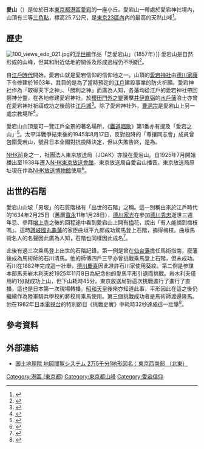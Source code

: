 {{Infobox mountain
| 名稱 = 愛宕山
| 照片 = Atago-yama Hill Tokyo.jpg
| 照片說明 = 愛宕山全景（中央的白色建築是[[NHK放送博物館|NHK放送博物館]]）
| 海拔 = 25.69公尺
| 位置 = {{日本}}[[東京都|東京都]][[港區_(東京都)|港區]][[愛宕_(東京都港區)|愛宕]]一丁目5番3號
| 山脈 = 孤立
| 相對高度 =
| 座標 = {{coord|35|39|53|N|139|44|55|E|display=inline,title}}
| 地形圖 =
| 類別 = 
| 年齡 =
| 最近噴發 = 
| 首次登頂 = 
| 最容易的攀登路線 =
| listing = 
| pushpin_map = Japan
| pushpin_map_caption = 
}}

'''愛{{Ruby|宕|-{zh-cn:dàng;zh-tw:ㄉㄤˋ}-}}山'''（{{jpn|j=愛宕山|hg=あたごやま}}）是位於日本[[東京都|東京都]][[港區_(東京都)|港區]][[愛宕_(東京都港區)|愛宕]]的一座小丘。愛宕山一帶處於愛宕神社境內，山頂有三等[[三角點|三角點]]，標高25.7公尺，是[[東京都區部|東京23區內]]內的最高的天然山峰<ref>{{cite web|url=https://www.atago-jinja.com/trivia/|script-title=ja:愛宕神社トリビア|accessdate=2021-03-05|publisher={{lang|ja|愛宕神社}}|language=ja|deadurl=no|archive-date=2020-12-19|archive-url=https://web.archive.org/web/20201219075537/https://www.atago-jinja.com/trivia/}}</ref>。

== 歷史 ==
[[File:100_views_edo_021.jpg|thumb]]的[[浮世繪|浮世繪]]作品「芝愛宕山」（1857年）]]
愛宕山是自然形成的山峰，但其和附近低地的關係及形成過程仍不明朗<ref>{{cite web|url=http://www.tokyo-geo.or.jp/technical_note/pdf/No19.pdf|script-title=ja:技術ノート|accessdate=2021-03-05|publisher={{lang|ja|東京都地質調査業協会}}|language=ja|deadurl=no|archive-date=2021-05-07|archive-url=https://web.archive.org/web/20210507103625/https://www.tokyo-geo.or.jp/technical_note/pdf/No19.pdf}}</ref>。

自[[江戶時代|江戶時代]]開始，愛宕山就是愛宕信仰的信仰地之一。山頂的[[愛宕神社_(東京都港區)|愛宕神社]]由[[德川家康|德川家康]]下令修建於1603年，其目的是為了當時預定的[[江戶|江戶]]建設事業的防火祈願。愛宕神社作為「取得天下之神」、「勝利之神」而廣為人知，各藩均從江戶的愛宕神社帶回祭神分靈，在各地修建愛宕神社。於[[櫻田門外之變|櫻田門外之變]]襲擊[[井伊直弼|井伊直弼]]的[[水戶藩|水戶藩]]浪士亦曾在愛宕神社祈禱成功之後前往[[江戶城|江戶城]]<ref>{{cite web|url=https://www.atago-jinja.com/about/|script-title=ja:愛宕神社について|accessdate=2021-03-05|publisher={{lang|ja|愛宕神社}}|language=ja|deadurl=no|archive-date=2021-01-19|archive-url=https://web.archive.org/web/20210119065840/https://www.atago-jinja.com/about/}}</ref>。除了愛宕神社外，[[曹洞宗|曹洞宗]]{{link-ja|青松寺|青松寺}}是愛宕山上另一處宗教場所<ref>{{cite web|url=http://seisyouji.p1.weblife.me/acsese.html|script-title=ja:アクセス|accessdate=2021-03-05|publisher={{lang|ja|愛宕神社}}|language=ja|deadurl=no|archive-date=2021-01-16|archive-url=https://web.archive.org/web/20210116111544/http://seisyouji.p1.weblife.me/acsese.html}}</ref>。

愛宕山山頂是可一覽江戶全景的著名場所，《[[鐵道唱歌|鐵道唱歌]]》第1番亦有提及「愛宕之山」<ref>{{cite web|url=https://www.hyogo-c.ed.jp/~rekihaku-bo/historystation/hiroba-column/column/column_1505.html|script-title=ja:学芸員コラム　れきはく講座|accessdate=2021-03-05|publisher={{lang|ja|ひょうご歴史ステーションについて}}|language=ja|deadurl=no}}</ref>。太平洋戰爭結束後的1945年8月17日，反對投降的「尊攘同志會」成員曾包圍愛宕山，號召日本全國對抗投降決定，但以失敗告終，是為{{link-ja|愛宕山事件|愛宕山事件}}。

[[日本放送協會|NHK]]前身之一，社團法人東京放送局（JOAK）亦設在愛宕山。自1925年7月開始播出至1938年遷入[[NHK東京放送會館|NHK東京放送會館]]，東京放送局自愛宕山播音。東京放送局原址現在作為[[NHK放送博物館|NHK放送博物館]]使用<ref>{{cite web|url=https://www.nhk.or.jp/museum/about.html|script-title=ja:放送博物館について|accessdate=2021-03-05|publisher={{lang|ja|NHK放送博物館}}|language=ja|deadurl=no|archive-date=2019-08-16|archive-url=https://web.archive.org/web/20190816213443/http://www.nhk.or.jp/museum/about.html}}</ref>。

== 出世的石階 ==
愛宕山山坡「男坂」的石質階梯有「出世的石階」之稱。這一別稱由來於江戶時代的1634年2月25日（舊曆[[寬永|寬永]]11年1月28日），[[德川家光|德川家光]]在參加[[德川秀忠|德川秀忠]]逝世三週年忌、參拜[[增上寺|增上寺]]之後的回程途中看到愛宕山上開有[[梅|梅]]花，說出「有人能摘到梅枝嗎」。這時[[讚岐國|讚岐國]][[丸龜藩|丸龜藩]]的家臣曲垣平九郎成功駕馬登上石階，摘得梅枝。曲垣馬術名人的名聲因此廣為人知，石階也同樣因此成名<ref>{{cite web|url=https://www.lib.city.minato.tokyo.jp/yukari/j/trivia-detail.cgi?id=1|script-title=ja:愛宕神社の出世階段登り?ラジオ放送で生中継|accessdate=2021-03-05|publisher={{lang|ja|港区ゆかりの人物データベース}}|language=ja|deadurl=no|archive-date=2021-03-05|archive-url=https://web.archive.org/web/20210305145639/https://www.lib.city.minato.tokyo.jp/yukari/j/trivia-detail.cgi?id=1}}</ref>。

此後有過三次乘馬登上出世的石階記錄。第一例是曾在[[仙台藩|仙台藩]]擔任馬術指南，廢藩後成為馬術師的石川清馬。他的師傅四戶三平亦曾挑戰乘馬登上石階，但未成功。石川在1882年完成這一壯舉，[[德川慶喜|德川慶喜]]因此准許石川家使用葵紋。第二例是参謀本部馬夫岩木利夫於1925年11月8日為紀念他的愛馬平形引退而挑戰。岩木利夫僅用約1分就成功上山，但下山耗時45分。東京放送局對這次挑戰進行了進行了直播，這也是日本第一次現場轉播。[[昭和天皇|昭和天皇]]後來亦知道此事，平形因此在這之後仍繼續作為陸軍騎兵學校的將校用乘馬使用。第三個挑戰成功者是馬術師渡邊隆馬。他在1982年[[日本電視台|日本電視台]]的特別節目《挑戰史實》中耗時32秒達成這一壯舉<ref>{{cite web|url=https://tokyo-trip.org/spot/visiting/tk0302/|script-title=ja:出世の石段（愛宕神社）|accessdate=2021-03-05|publisher={{lang|ja|東京とりっぷ}}|language=ja|deadurl=no|archive-date=2020-10-31|archive-url=https://web.archive.org/web/20201031004445/https://tokyo-trip.org/spot/visiting/tk0302/}}</ref>。

{{wide image|Panorama of Edo.jpg|1000px|由攝影師[[費利斯·比特|費利斯·比特]]於1865年在愛宕山拍攝的江戶全景}}

== 參考資料 ==
{{Reflist}}

== 外部連結 ==
* [http://watchizu.gsi.go.jp/watchizu.aspx?id=53393555&slidex=2000&slidey=0 国土地理院 地図閲覧システム 2万5千分1地形図名：東京西南部 （北東）] {{Wayback|url=http://watchizu.gsi.go.jp/watchizu.aspx?id=53393555&slidex=2000&slidey=0 |date=20070929205758 }}

{{DEFAULTSORT:Atago-yama}}

[[Category:港區_(東京都)|Category:港區 (東京都)]]
[[Category:東京都山峰|Category:東京都山峰]]
[[Category:愛宕信仰|Category:愛宕信仰]]